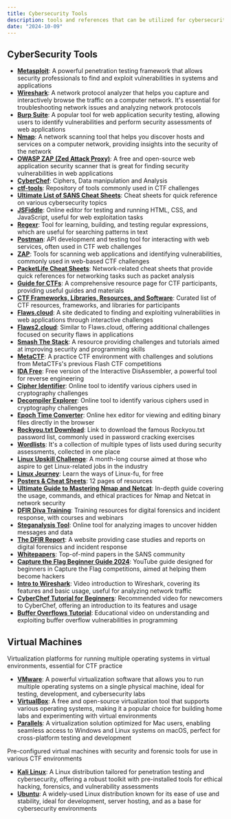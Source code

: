 ```yaml
---
title: Cybersecurity Tools
description: tools and references that can be utilized for cybersecurity
date: "2024-10-09"
---
```


## CyberSecurity Tools


- **[Metasploit](https://www.metasploit.com/)**: A powerful penetration testing framework that allows security professionals to find and exploit vulnerabilities in systems and applications
- **[Wireshark](https://www.wireshark.org/)**: A network protocol analyzer that helps you capture and interactively browse the traffic on a computer network. It's essential for troubleshooting network issues and analyzing network protocols
- **[Burp Suite](https://portswigger.net/burp)**: A popular tool for web application security testing, allowing users to identify vulnerabilities and perform security assessments of web applications
- **[Nmap](https://nmap.org/)**: A network scanning tool that helps you discover hosts and services on a computer network, providing insights into the security of the network
- **[OWASP ZAP (Zed Attack Proxy)](https://owasp.org/www-project-zap/)**: A free and open-source web application security scanner that is great for finding security vulnerabilities in web applications
- **[CyberChef](https://gchq.github.io/CyberChef)**: Ciphers, Data manipulation and Analysis
- **[ctf-tools](https://github.com/topics/ctf-tools)**: Repository of tools commonly used in CTF challenges
- **[Ultimate List of SANS Cheat Sheets](https://www.sans.org/blog/the-ultimate-list-of-sans-cheat-sheets)**: Cheat sheets for quick reference on various cybersecurity topics
- **[JSFiddle](https://jsfiddle.net/)**: Online editor for testing and running HTML, CSS, and JavaScript, useful for web exploitation tasks
- **[Regexr](https://regexr.com/)**: Tool for learning, building, and testing regular expressions, which are useful for searching patterns in text
- **[Postman](https://www.postman.com/)**: API development and testing tool for interacting with web services, often used in CTF web challenges
- **[ZAP](https://www.zaproxy.org/)**: Tools for scanning web applications and identifying vulnerabilities, commonly used in web-based CTF challenges
- **[PacketLife Cheat Sheets](https://packetlife.net/library/cheat-sheets)**: Network-related cheat sheets that provide quick references for networking tasks such as packet analysis
- **[Guide for CTFs](https://picoctf.org/resources.html)**: A comprehensive resource page for CTF participants, providing useful guides and materials
- **[CTF Frameworks, Libraries, Resources, and Software](https://github.com/apsdehal/awesome-ctf)**: Curated list of CTF resources, frameworks, and libraries for participants
- **[Flaws.cloud](http://flaws.cloud/)**: A site dedicated to finding and exploiting vulnerabilities in web applications through interactive challenges
- **[Flaws2.cloud](http://flaws2.cloud/)**: Similar to Flaws.cloud, offering additional challenges focused on security flaws in applications
- **[Smash The Stack](https://www.smashthestack.org/main.html)**: A resource providing challenges and tutorials aimed at improving security and programming skills
- **[MetaCTF](https://app.metactf.com/)**: A practice CTF environment with challenges and solutions from MetaCTFs's previous Flash CTF competitions
- **[IDA Free](https://hex-rays.com/ida-free/)**: Free version of the Interactive DisAssembler, a powerful tool for reverse engineering
- **[Cipher Identifier](https://www.dcode.fr/cipher-identifier)**: Online tool to identify various ciphers used in cryptography challenges
- **[Decompiler Explorer](https://www.dcode.fr/cipher-identifier)**: Online tool to identify various ciphers used in cryptography challenges
- **[Epoch Time Converter](https://www.epochconverter.com/)**: Online hex editor for viewing and editing binary files directly in the browser
- **[Rockyou.txt Download](https://www.google.com/url?sa=t&source=web&rct=j&opi=89978449&url=https://github.com/brannondorsey/naive-hashcat/releases/download/data/rockyou.txt&ved=2ahUKEwjNveLLtLuIAxU8FVkFHaMqASwQFnoECAgQAQ&usg=AOvVaw3snAERl1mU6Ccr4WFEazBd)**: Link to download the famous Rockyou.txt password list, commonly used in password cracking exercises
- **[Wordlists](https://github.com/danielmiessler/SecLists)**: It's a collection of multiple types of lists used during security assessments, collected in one place
- **[Linux Upskill Challenge](https://linuxupskillchallenge.org/)**: A month-long course aimed at those who aspire to get Linux-related jobs in the industry
- **[Linux Journey](https://linuxjourney.com/)**: Learn the ways of Linux-fu, for free
- **[Posters & Cheat Sheets](https://www.sans.org/posters/)**: 12 pages of resources
- **[Ultimate Guide to Mastering Nmap and Netcat](https://hackernoon.com/the-ultimate-guide-to-mastering-nmap-and-netcat)**: In-depth guide covering the usage, commands, and ethical practices for Nmap and Netcat in network security
- **[DFIR Diva Training](https://dfirdiva.com/training/)**: Training resources for digital forensics and incident response, with courses and webinars
- **[Steganalysis Tool](https://www.aperisolve.com/)**: Online tool for analyzing images to uncover hidden messages and data
- **[The DFIR Report](https://thedfirreport.com/)**: A website providing case studies and reports on digital forensics and incident response
- **[Whitepapers](https://www.sans.org/white-papers/)**: Top-of-mind papers in the SANS community
- **[Capture the Flag Beginner Guide 2024](https://youtu.be/YAqZmMYudZU?si=d1fhD6FGR__5Tgi9)**: YouTube guide designed for beginners in Capture the Flag competitions, aimed at helping them become hackers
- **[Intro to Wireshark](https://www.youtube.com/watch?v=A4_DOr7Eiqo)**: Video introduction to Wireshark, covering its features and basic usage, useful for analyzing network traffic
- **[CyberChef Tutorial for Beginners](Chttps://youtu.be/6S0v8lIk9oA?si=Mhq-1HdGOSVuPf7q)**: Recommended video for newcomers to CyberChef, offering an introduction to its features and usage
- **[Buffer Overflows Tutorial](https://www.youtube.com/watch?v=qpyRz5lkRjE&t=178s&ab_channel=LowLevelLearning)**: Educational video on understanding and exploiting buffer overflow vulnerabilities in programming

## Virtual Machines

Virtualization platforms for running multiple operating systems in virtual environments, essential for CTF practice

- **[VMware](https://www.vmware.com)**:  A powerful virtualization software that allows you to run multiple operating systems on a single physical machine, ideal for testing, development, and cybersecurity labs
- **[VirtualBox](https://www.virtualbox.org)**: A free and open-source virtualization tool that supports various operating systems, making it a popular choice for building home labs and experimenting with virtual environments
- **[Parallels](https://www.parallels.com)**: A virtualization solution optimized for Mac users, enabling seamless access to Windows and Linux systems on macOS, perfect for cross-platform testing and development


Pre-configured virtual machines with security and forensic tools for use in various CTF environments

- **[Kali Linux](https://www.kali.org/)**: A Linux distribution tailored for penetration testing and cybersecurity, offering a robust toolkit with pre-installed tools for ethical hacking, forensics, and vulnerability assessments
- **[Ubuntu](https://ubuntu.com)**: A widely-used Linux distribution known for its ease of use and stability, ideal for development, server hosting, and as a base for cybersecurity environments



